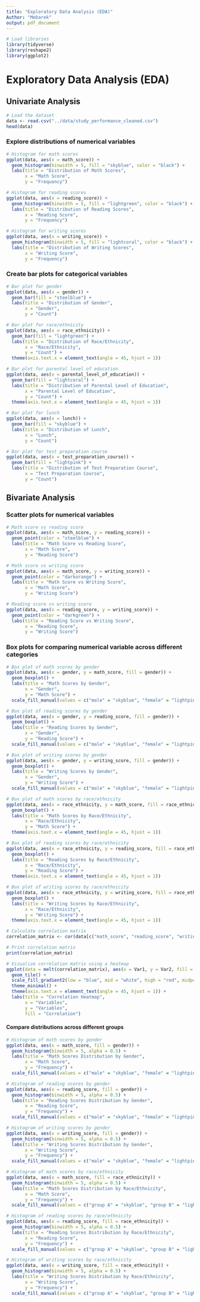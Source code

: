 ```yaml
---
title: "Exploratory Data Analysis (EDA)"
Author: "Mebarek"
output: pdf_document
---
```


```r
# Load libraries
library(tidyverse)
library(reshape2)
library(ggplot2)
```
# Exploratory Data Analysis (EDA)

## Univariate Analysis
```r
# Load the dataset
data <- read.csv("../data/study_performance_cleaned.csv")
head(data)
```
### Explore distributions of numerical variables
```r
# Histogram for math scores
ggplot(data, aes(x = math_score)) +
  geom_histogram(binwidth = 5, fill = "skyblue", color = "black") +
  labs(title = "Distribution of Math Scores",
       x = "Math Score",
       y = "Frequency")

# Histogram for reading scores
ggplot(data, aes(x = reading_score)) +
  geom_histogram(binwidth = 5, fill = "lightgreen", color = "black") +
  labs(title = "Distribution of Reading Scores",
       x = "Reading Score",
       y = "Frequency")

# Histogram for writing scores
ggplot(data, aes(x = writing_score)) +
  geom_histogram(binwidth = 5, fill = "lightcoral", color = "black") +
  labs(title = "Distribution of Writing Scores",
       x = "Writing Score",
       y = "Frequency")
```
### Create bar plots for categorical variables
```r
# Bar plot for gender
ggplot(data, aes(x = gender)) +
  geom_bar(fill = "steelblue") +
  labs(title = "Distribution of Gender",
       x = "Gender",
       y = "Count")

# Bar plot for race/ethnicity
ggplot(data, aes(x = race_ethnicity)) +
  geom_bar(fill = "lightgreen") +
  labs(title = "Distribution of Race/Ethnicity",
       x = "Race/Ethnicity",
       y = "Count") +
  theme(axis.text.x = element_text(angle = 45, hjust = 1))

# Bar plot for parental level of education
ggplot(data, aes(x = parental_level_of_education)) +
  geom_bar(fill = "lightcoral") +
  labs(title = "Distribution of Parental Level of Education",
       x = "Parental Level of Education",
       y = "Count") +
  theme(axis.text.x = element_text(angle = 45, hjust = 1))

# Bar plot for lunch
ggplot(data, aes(x = lunch)) +
  geom_bar(fill = "skyblue") +
  labs(title = "Distribution of Lunch",
       x = "Lunch",
       y = "Count")

# Bar plot for test preparation course
ggplot(data, aes(x = test_preparation_course)) +
  geom_bar(fill = "lightpink") +
  labs(title = "Distribution of Test Preparation Course",
       x = "Test Preparation Course",
       y = "Count")
```
## Bivariate Analysis
### Scatter plots for numerical variables
```r
# Math score vs reading score
ggplot(data, aes(x = math_score, y = reading_score)) +
  geom_point(color = "steelblue") +
  labs(title = "Math Score vs Reading Score",
       x = "Math Score",
       y = "Reading Score")

# Math score vs writing score
ggplot(data, aes(x = math_score, y = writing_score)) +
  geom_point(color = "darkorange") +
  labs(title = "Math Score vs Writing Score",
       x = "Math Score",
       y = "Writing Score")

# Reading score vs writing score
ggplot(data, aes(x = reading_score, y = writing_score)) +
  geom_point(color = "darkgreen") +
  labs(title = "Reading Score vs Writing Score",
       x = "Reading Score",
       y = "Writing Score")
```
### Box plots for comparing numerical variable across different categories
```r
# Box plot of math scores by gender
ggplot(data, aes(x = gender, y = math_score, fill = gender)) +
  geom_boxplot() +
  labs(title = "Math Scores by Gender",
       x = "Gender",
       y = "Math Score") +
  scale_fill_manual(values = c("male" = "skyblue", "female" = "lightpink"))

# Box plot of reading scores by gender
ggplot(data, aes(x = gender, y = reading_score, fill = gender)) +
  geom_boxplot() +
  labs(title = "Reading Scores by Gender",
       x = "Gender",
       y = "Reading Score") +
  scale_fill_manual(values = c("male" = "skyblue", "female" = "lightpink"))

# Box plot of writing scores by gender
ggplot(data, aes(x = gender, y = writing_score, fill = gender)) +
  geom_boxplot() +
  labs(title = "Writing Scores by Gender",
       x = "Gender",
       y = "Writing Score") +
  scale_fill_manual(values = c("male" = "skyblue", "female" = "lightpink"))

# Box plot of math scores by race/ethnicity
ggplot(data, aes(x = race_ethnicity, y = math_score, fill = race_ethnicity)) +
  geom_boxplot() +
  labs(title = "Math Scores by Race/Ethnicity",
       x = "Race/Ethnicity",
       y = "Math Score") +
  theme(axis.text.x = element_text(angle = 45, hjust = 1))

# Box plot of reading scores by race/ethnicity
ggplot(data, aes(x = race_ethnicity, y = reading_score, fill = race_ethnicity)) +
  geom_boxplot() +
  labs(title = "Reading Scores by Race/Ethnicity",
       x = "Race/Ethnicity",
       y = "Reading Score") +
  theme(axis.text.x = element_text(angle = 45, hjust = 1))

# Box plot of writing scores by race/ethnicity
ggplot(data, aes(x = race_ethnicity, y = writing_score, fill = race_ethnicity)) +
  geom_boxplot() +
  labs(title = "Writing Scores by Race/Ethnicity",
       x = "Race/Ethnicity",
       y = "Writing Score") +
  theme(axis.text.x = element_text(angle = 45, hjust = 1))
```
```r
# Calculate correlation matrix
correlation_matrix <- cor(data[c("math_score", "reading_score", "writing_score")])

# Print correlation matrix
print(correlation_matrix)
```
```r
# Visualize correlation matrix using a heatmap
ggplot(data = melt(correlation_matrix), aes(x = Var1, y = Var2, fill = value)) +
  geom_tile() +
  scale_fill_gradient2(low = "blue", mid = "white", high = "red", midpoint = 0, limits = c(-1,1)) +
  theme_minimal() +
  theme(axis.text.x = element_text(angle = 45, hjust = 1)) +
  labs(title = "Correlation Heatmap",
       x = "Variables",
       y = "Variables",
       fill = "Correlation")
```
#### Compare distributions across different groups
```r
# Histogram of math scores by gender
ggplot(data, aes(x = math_score, fill = gender)) +
  geom_histogram(binwidth = 5, alpha = 0.5) +
  labs(title = "Math Scores Distribution by Gender",
       x = "Math Score",
       y = "Frequency") +
  scale_fill_manual(values = c("male" = "skyblue", "female" = "lightpink"))

# Histogram of reading scores by gender
ggplot(data, aes(x = reading_score, fill = gender)) +
  geom_histogram(binwidth = 5, alpha = 0.5) +
  labs(title = "Reading Scores Distribution by Gender",
       x = "Reading Score",
       y = "Frequency") +
  scale_fill_manual(values = c("male" = "skyblue", "female" = "lightpink"))

# Histogram of writing scores by gender
ggplot(data, aes(x = writing_score, fill = gender)) +
  geom_histogram(binwidth = 5, alpha = 0.5) +
  labs(title = "Writing Scores Distribution by Gender",
       x = "Writing Score",
       y = "Frequency") +
  scale_fill_manual(values = c("male" = "skyblue", "female" = "lightpink"))

# Histogram of math scores by race/ethnicity
ggplot(data, aes(x = math_score, fill = race_ethnicity)) +
  geom_histogram(binwidth = 5, alpha = 0.5) +
  labs(title = "Math Scores Distribution by Race/Ethnicity",
       x = "Math Score",
       y = "Frequency") +
  scale_fill_manual(values = c("group A" = "skyblue", "group B" = "lightgreen", "group C" = "orange", "group D" = "pink", "group E" = "lightcoral"))

# Histogram of reading scores by race/ethnicity
ggplot(data, aes(x = reading_score, fill = race_ethnicity)) +
  geom_histogram(binwidth = 5, alpha = 0.5) +
  labs(title = "Reading Scores Distribution by Race/Ethnicity",
       x = "Reading Score",
       y = "Frequency") +
  scale_fill_manual(values = c("group A" = "skyblue", "group B" = "lightgreen", "group C" = "orange", "group D" = "pink", "group E" = "lightcoral"))

# Histogram of writing scores by race/ethnicity
ggplot(data, aes(x = writing_score, fill = race_ethnicity)) +
  geom_histogram(binwidth = 5, alpha = 0.5) +
  labs(title = "Writing Scores Distribution by Race/Ethnicity",
       x = "Writing Score",
       y = "Frequency") +
  scale_fill_manual(values = c("group A" = "skyblue", "group B" = "lightgreen", "group C" = "orange", "group D" = "pink", "group E" = "lightcoral"))
```
